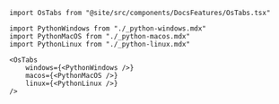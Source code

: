 ```mdx-code-block
import OsTabs from "@site/src/components/DocsFeatures/OsTabs.tsx"
```

```mdx-code-block
import PythonWindows from "./_python-windows.mdx"
import PythonMacOS from "./_python-macos.mdx"
import PythonLinux from "./_python-linux.mdx"

<OsTabs
    windows={<PythonWindows />}
    macos={<PythonMacOS />}
    linux={<PythonLinux />}
/>
```
